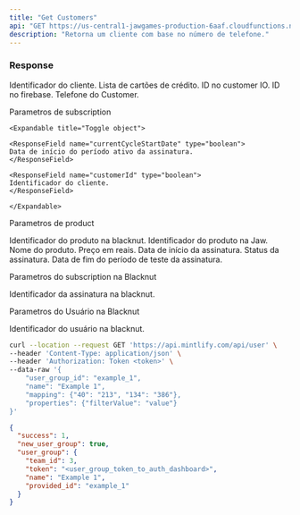 ```yaml
---
title: "Get Customers"
api: "GET https://us-central1-jawgames-production-6aaf.cloudfunctions.net/customers/:<phoneNumber>"
description: "Retorna um cliente com base no número de telefone."
---
```


### Response

<ResponseField name="id" type="string">
  Identificador do cliente.
</ResponseField>

<ResponseField name="cards" type="number">
  Lista de cartões de crédito.
</ResponseField>

<ResponseField name="customerIOId" type="boolean">
  ID no customer IO.
</ResponseField>

<ResponseField name="firebaseUserId" type="boolean">
  ID no firebase.
</ResponseField>

<ResponseField name="phone" type="boolean">
  Telefone do Customer.
</ResponseField>

<ResponseField name="subscription" type="object">

Parametros de subscription

    <Expandable title="Toggle object">

    <ResponseField name="currentCycleStartDate" type="boolean">
    Data de início do período ativo da assinatura.
    </ResponseField>

    <ResponseField name="customerId" type="boolean">
    Identificador do cliente.
    </ResponseField>

    </Expandable>

</ResponseField>

<ResponseField name="product" type="object">

Parametros de product

<Expandable title="Toggle object">

<ResponseField name="blacknutProductId" type="boolean">
  Identificador do produto na blacknut.
</ResponseField>

<ResponseField name="id" type="boolean">
  Identificador do produto na Jaw.
</ResponseField>

<ResponseField name="name" type="boolean">
  Nome do produto.
</ResponseField>

<ResponseField name="price" type="boolean">
  Preço em reais.
</ResponseField>

</Expandable>

<ResponseField name="startDate" type="boolean">
  Data de início da assinatura.
</ResponseField>

<ResponseField name="status" type="boolean">
  Status da assinatura.
</ResponseField>

<ResponseField name="trialValidUntil" type="boolean">
  Data de fim do período de teste da assinatura.
</ResponseField>

</Expandable>

</ResponseField>

<ResponseField name="subscriptionInBlacknut" type="object">

Parametros do subscription na Blacknut

<Expandable title="Toggle object">

<ResponseField name="id" type="boolean">
  Identificador da assinatura na blacknut.
</ResponseField>

</Expandable>

</ResponseField>

<ResponseField name="userInBlacknut" type="object">

Parametros do Usuário na Blacknut

<Expandable title="Toggle object">

<ResponseField name="id" type="boolean">
  Identificador do usuário na blacknut.
</ResponseField>

</Expandable>

</ResponseField>

<RequestExample>

```bash Example Request
curl --location --request GET 'https://api.mintlify.com/api/user' \
--header 'Content-Type: application/json' \
--header 'Authorization: Token <token>' \
--data-raw '{
    "user_group_id": "example_1",
    "name": "Example 1",
    "mapping": {"40": "213", "134": "386"},
    "properties": {"filterValue": "value"}
}'
```

</RequestExample>

<ResponseExample>

```json Response
{
  "success": 1,
  "new_user_group": true,
  "user_group": {
    "team_id": 3,
    "token": "<user_group_token_to_auth_dashboard>",
    "name": "Example 1",
    "provided_id": "example_1"
  }
}
```

</ResponseExample>
